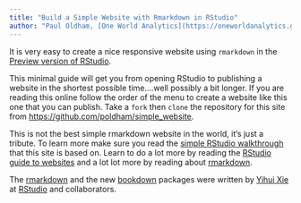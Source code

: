```yaml
---
title: "Build a Simple Website with Rmarkdown in RStudio"
author: "Paul Oldham, [One World Analytics](https://oneworldanalytics.github.io)"
---
```




It is very easy to create a nice responsive website using `rmarkdown` in the [Preview version of RStudio](https://www.rstudio.com/products/rstudio/download/preview/). 

This minimal guide will get you from opening RStudio to publishing a website in the shortest possible time....well possibly a  bit longer. If you are reading this online follow the order of the menu to create a website like this one that you can publish. Take a `fork` then `clone` the repository for this site from [https://github.com/poldham/simple_website](https://github.com/poldham/simple_website).

This is not the best simple rmarkdown website in the world, it's just a tribute. To learn more make sure you read the [simple RStudio walkthrough](http://rmarkdown.rstudio.com/rmarkdown_websites.html) that this site is based on. Learn to do a lot more by reading the [RStudio guide to websites](http://rmarkdown.rstudio.com/rmarkdown_websites.html) and a lot lot more by reading about [rmarkdown](http://rmarkdown.rstudio.com/). 

The [rmarkdown](https://github.com/rstudio/rmarkdown) and the new [bookdown](https://bookdown.org) packages were written by [Yihui Xie](https://github.com/yihui) at [RStudio](https://www.rstudio.com) and collaborators. 
